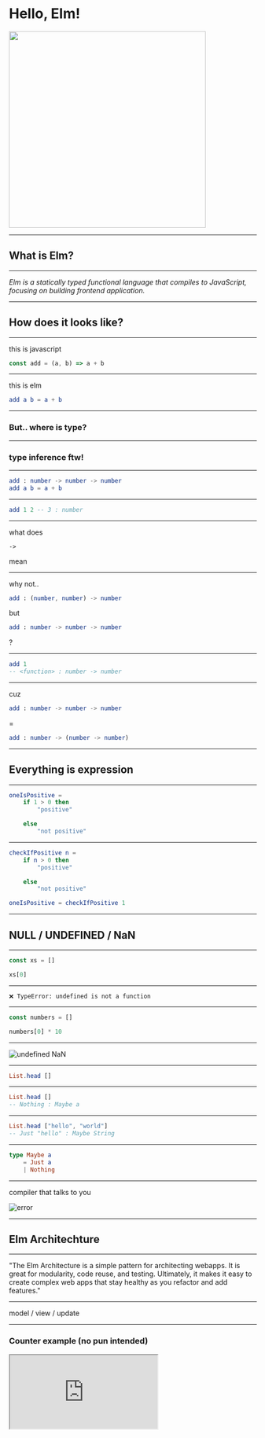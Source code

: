 


# Hello, Elm!

<img width="400px" src="https://upload.wikimedia.org/wikipedia/commons/f/f3/Elm_logo.svg" />

---

## What is Elm?

---

_Elm is a statically typed functional language that compiles to JavaScript, focusing on building frontend application._

---

## How does it looks like?

---

this is javascript

```js
const add = (a, b) => a + b
```

---

this is elm

```elm
add a b = a + b
```

---

### But.. where is type?

---

### type inference ftw!

---

```elm
add : number -> number -> number
add a b = a + b
```


---
```elm
add 1 2 -- 3 : number
```
---

what does

`->`

mean

---

why not..

```elm
add : (number, number) -> number
```

but

```elm
add : number -> number -> number
```

?

---

```elm
add 1
-- <function> : number -> number
```

---

cuz


```elm
add : number -> number -> number
```

=

```elm
add : number -> (number -> number)
```

---

## Everything is expression

---

```elm
oneIsPositive =
    if 1 > 0 then
        "positive"

    else
        "not positive"
```

---

```elm
checkIfPositive n =
    if n > 0 then
        "positive"

    else
        "not positive"

oneIsPositive = checkIfPositive 1
```

---

## NULL / UNDEFINED / NaN

---

```js
const xs = []

xs[0]
```

---

```
❌ TypeError: undefined is not a function
```

---

```js
const numbers = []

numbers[0] * 10
```

---

![undefined NaN](https://user-images.githubusercontent.com/45589364/49783105-bae26900-fd3e-11e8-9b3f-63874e2fa12f.png)

---

```elm
List.head []
```

---

```elm
List.head []
-- Nothing : Maybe a
```

---

```elm
List.head ["hello", "world"]
-- Just "hello" : Maybe String
```

---

```elm
type Maybe a
    = Just a
    | Nothing
```

---

compiler that talks to you

![error](error.png)

---

## Elm Architechture

---

"The Elm Architecture is a simple pattern for architecting webapps. It is great for modularity, code reuse, and testing. Ultimately, it makes it easy to create complex web apps that stay healthy as you refactor and add features."

---

model / view / update

---

### Counter example (no pun intended)

<iframe style={{ backgroundColor: "white" }}
  src="http://localhost:8000/"
/>

---

And that's the intro.

Hopes that it generates interest and curiosity!
